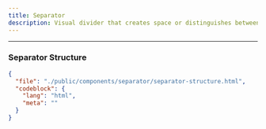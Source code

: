```yaml
---
title: Separator
description: Visual divider that creates space or distinguishes between sections of content.
---
```


<ComponentPreview src="separator" />

---

### Separator Structure

```json doc-gen:file
{
  "file": "./public/components/separator/separator-structure.html",
  "codeblock": {
    "lang": "html",
    "meta": ""
  }
}
```
